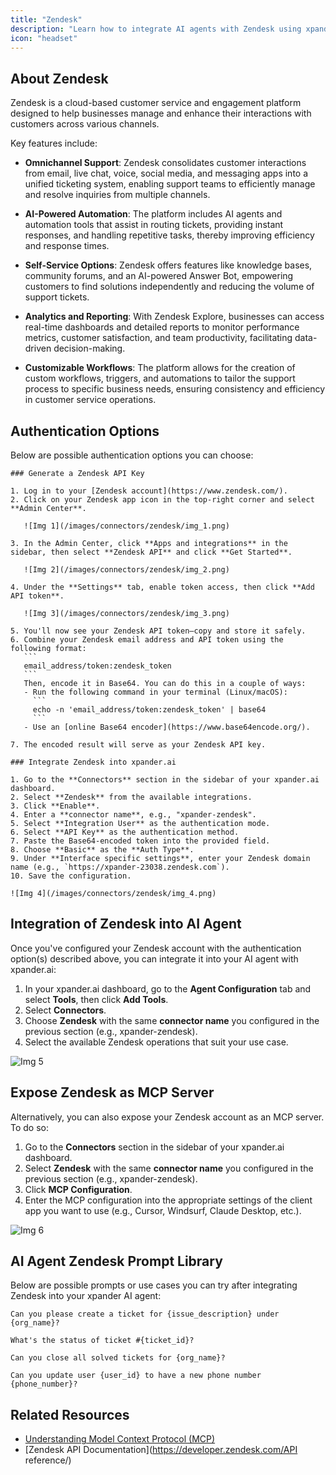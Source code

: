 ```yaml
---
title: "Zendesk"
description: "Learn how to integrate AI agents with Zendesk using xpander.ai. Create seamless, automated customer interactions that enhance support efficiency, reduce response times, and deliver personalized experiences by leveraging AI-powered chatbots and smart ticket routing."
icon: "headset"
---
```


## About Zendesk

Zendesk is a cloud-based customer service and engagement platform designed to help businesses manage and enhance their interactions with customers across various channels.

Key features include:

- **Omnichannel Support**: Zendesk consolidates customer interactions from email, live chat, voice, social media, and messaging apps into a unified ticketing system, enabling support teams to efficiently manage and resolve inquiries from multiple channels.

- **AI-Powered Automation**: The platform includes AI agents and automation tools that assist in routing tickets, providing instant responses, and handling repetitive tasks, thereby improving efficiency and response times.

- **Self-Service Options**: Zendesk offers features like knowledge bases, community forums, and an AI-powered Answer Bot, empowering customers to find solutions independently and reducing the volume of support tickets.

- **Analytics and Reporting**: With Zendesk Explore, businesses can access real-time dashboards and detailed reports to monitor performance metrics, customer satisfaction, and team productivity, facilitating data-driven decision-making.

- **Customizable Workflows**: The platform allows for the creation of custom workflows, triggers, and automations to tailor the support process to specific business needs, ensuring consistency and efficiency in customer service operations.


## Authentication Options

Below are possible authentication options you can choose:

<Tabs>

  <Tab title="API Access">

    ### Generate a Zendesk API Key

    1. Log in to your [Zendesk account](https://www.zendesk.com/).  
    2. Click on your Zendesk app icon in the top-right corner and select **Admin Center**.

       ![Img 1](/images/connectors/zendesk/img_1.png)
    
    3. In the Admin Center, click **Apps and integrations** in the sidebar, then select **Zendesk API** and click **Get Started**.

       ![Img 2](/images/connectors/zendesk/img_2.png)

    4. Under the **Settings** tab, enable token access, then click **Add API token**.

       ![Img 3](/images/connectors/zendesk/img_3.png)

    5. You'll now see your Zendesk API token—copy and store it safely.  
    6. Combine your Zendesk email address and API token using the following format:  
       ```
       email_address/token:zendesk_token
       ```  
       Then, encode it in Base64. You can do this in a couple of ways:
       - Run the following command in your terminal (Linux/macOS):  
         ```
         echo -n 'email_address/token:zendesk_token' | base64
         ```
       - Use an [online Base64 encoder](https://www.base64encode.org/).

    7. The encoded result will serve as your Zendesk API key.

    ### Integrate Zendesk into xpander.ai

    1. Go to the **Connectors** section in the sidebar of your xpander.ai dashboard.  
    2. Select **Zendesk** from the available integrations.  
    3. Click **Enable**.  
    4. Enter a **connector name**, e.g., "xpander-zendesk". 
    5. Select **Integration User** as the authentication mode.  
    6. Select **API Key** as the authentication method.  
    7. Paste the Base64-encoded token into the provided field.  
    8. Choose **Basic** as the **Auth Type**.  
    9. Under **Interface specific settings**, enter your Zendesk domain name (e.g., `https://xpander-23038.zendesk.com`).  
    10. Save the configuration.

    ![Img 4](/images/connectors/zendesk/img_4.png)

  </Tab>
</Tabs>

## Integration of Zendesk into AI Agent

Once you've configured your Zendesk account with the authentication option(s) described above, you can integrate it into your AI agent with xpander.ai:

1. In your xpander.ai dashboard, go to the **Agent Configuration** tab and select **Tools**, then click **Add Tools**. 
2. Select **Connectors**.  
3. Choose **Zendesk** with the same **connector name** you configured in the previous section (e.g., xpander-zendesk).  
4. Select the available Zendesk operations that suit your use case.  

![Img 5](/images/connectors/zendesk/img_5.png)

## Expose Zendesk as MCP Server

Alternatively, you can also expose your Zendesk account as an MCP server. To do so:

1. Go to the **Connectors** section in the sidebar of your xpander.ai dashboard.  
2. Select **Zendesk** with the same **connector name** you configured in the previous section (e.g., xpander-zendesk).  
3. Click **MCP Configuration**.  
4. Enter the MCP configuration into the appropriate settings of the client app you want to use (e.g., Cursor, Windsurf, Claude Desktop, etc.).

![Img 6](/images/connectors/zendesk/img_6.png)

## AI Agent Zendesk Prompt Library

Below are possible prompts or use cases you can try after integrating Zendesk into your xpander AI agent:

```
Can you please create a ticket for {issue_description} under {org_name}?
```

````
What's the status of ticket #{ticket_id}?
````

```
Can you close all solved tickets for {org_name}?
```

```
Can you update user {user_id} to have a new phone number {phone_number}?
```

## Related Resources

- [Understanding Model Context Protocol (MCP)](/user-guide/backend-configuration/connectors)
- [Zendesk API Documentation](https://developer.zendesk.com/API reference/)